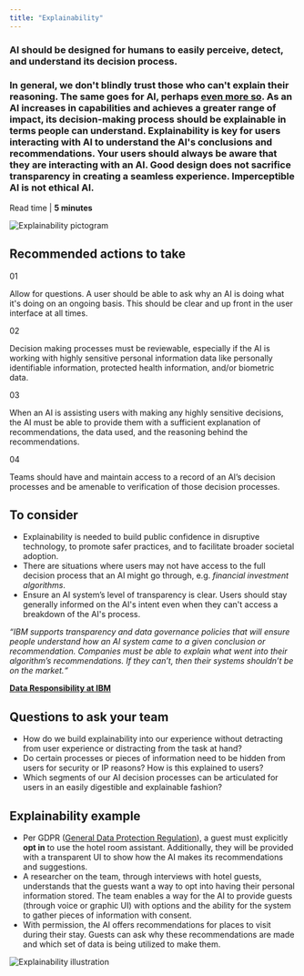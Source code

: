 ```yaml
---
title: "Explainability"
---
```



<Row className="opener">
<Column colSm={3} colMd={6} colLg={7}>

### AI should be designed for humans to easily perceive, detect, and understand its decision process.

### In general, we don't blindly trust those who can't explain their reasoning. The same goes for AI, perhaps <a href="https://www.ibm.com/watson/advantage-reports/future-of-artificial-intelligence/building-trust-in-ai.html"> even more so</a>. As an AI increases in capabilities and achieves a greater range of impact, its decision-making process should be explainable in terms people can understand. Explainability is key for users interacting with AI to understand the AI's conclusions and recommendations. Your users should always be aware that they are interacting with an AI. Good design does not sacrifice transparency in creating a seamless experience. **Imperceptible AI is not ethical AI.**

Read time | **5 minutes**

</Column>

<Column colSm={1} offsetLg={1} colMd={2} colLg={2}>

![Explainability pictogram](../../images/ethics/explainability/Image_1.png)

</Column>
</Row>

<Row className="hr recommended">
<Column colSm={4}>

## Recommended actions to take

</Column>
<Column colMd={4} colLg={4}>

01

Allow for questions. A user should be able to ask why an AI is
doing what it's doing on an ongoing basis. This should be clear
and up front in the user interface at all times.

</Column>
<Column colMd={4} colLg={4}>

02

Decision making processes must be reviewable, especially if the
AI is working with highly sensitive personal information data
like personally identifiable information, protected health
information, and/or biometric data. 

</Column>
<Column colMd={4} colLg={4}>

03

When an AI is assisting users with making any highly sensitive
decisions, the AI must be able to provide them with a sufficient
explanation of recommendations, the data used, and the reasoning
behind the recommendations.

</Column>
<Column colMd={4} colLg={4}>

04

Teams should have and maintain access to a record of an AI’s
decision processes and be amenable to verification of those
decision processes.

</Column>
</Row>



<Row className="hr consider">
<Column colMd={5} colLg={7}>

## To consider

 - Explainability is needed to build public confidence in disruptive technology, to promote safer practices, and to facilitate broader societal adoption.
 - There are situations where users may not have access to the full decision process that an AI might go through, e.g. *financial investment algorithms*.
 - Ensure an AI system’s level of transparency is clear. Users should stay generally informed on the AI's intent even when they can't access a breakdown of the AI's process. 


</Column>

<Column colSm={2} colMd={2} colLg={3} offsetSm={2} offsetMd={1} noGutterSm>
<Aside className={'quote'}>

_“IBM supports transparency and data governance policies that will ensure people understand how an AI system came to a given conclusion or recommendation. Companies must be able to explain what went into their algorithm’s recommendations. If they can’t, then their systems shouldn’t be on the market.“_

**[Data Responsibility at IBM](https://www.ibm.com/blogs/policy/dataresponsibility-at-ibm/)**

</Aside>
</Column>
</Row>



<Row className="questions">
<Column colMd={6} colLg={7}>

## Questions to ask your team

 - How do we build explainability into our experience without
 detracting from user experience or distracting from the task at
 hand?
 - Do certain processes or pieces of information need to be hidden
 from users for security or IP reasons? How is this explained to
 users?
 - Which segments of our AI decision processes can be articulated
 for users in an easily digestible and explainable fashion?


</Column>
</Row>



<Row className="example">
<Column colMd={6} colLg={7}>

## Explainability example

 - Per GDPR ([General Data Protection Regulation](https://martechtoday.com/guide/gdpr-the-general-data-protection-regulation)), a guest must explicitly **opt in** to use the hotel room assistant. Additionally, they will be provided with a transparent UI to show how the AI makes its recommendations and suggestions.
 - A researcher on the team, through interviews with hotel guests, understands that the guests want a way to opt into having their personal information stored. The team enables a way for the AI to provide guests (through voice or graphic UI) with options and the ability for the system to gather pieces of information with consent.
 - With permission, the AI offers recommendations for places to visit during their stay. Guests can ask why these recommendations are made and which set of data is being utilized to make them.


</Column>
</Row>

![Explainability illustration](../../images/ethics/explainability/Image_2.png)
